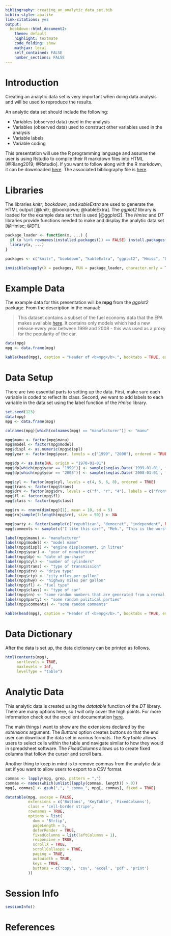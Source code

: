 ```yaml
---
bibliography: creating_an_analytic_data_set.bib
biblio-style: apalike
link-citations: yes
output:  
  bookdown::html_document2:
    theme: default
    highlight: textmate
    code_folding: show
    mathjax: local
    self_contained: FALSE
    number_sections: FALSE
---
```


# Introduction

Creating an analytic data set is very important when doing data analysis and will be used to reproduce the results.

An analytic data set should include the following:

* Variables (observed data) used in the analysis
* Variables (observed data) used to construct other variables used in the analysis
* Variable labels
* Variable coding

This presentation will use the R programming language and assume the user is using Rstudio to compile their R markdown files into HTML [@Rlang2019; @Rstudio].  If you want to follow along with the R markdown, it can be downloaded <a href="https://waderstats.com/rstudio-files/creating_an_analytic_data_set/creating_an_analytic_data_set.Rmd" target="_blank">here</a>.  The associated bibliography file is <a href="https://waderstats.com/rstudio-files/creating_an_analytic_data_set/creating_an_analytic_data_set.bib" target="_blank">here</a>.

# Libraries

The libraries <i>knitr</i>, <i>bookdown</i>, and <i>kableExtra</i> are used to generate the HTML output [@knitr; @bookdown; @kableExtra].  The <i>ggplot2</i> library is loaded for the example data set that is used [@ggplot2].  The <i>Hmisc</i> and <i>DT</i> libraries provide functions needed to make and display the analytic data set [@Hmisc; @DT].

```r
package_loader <- function(x, ...) {
  if (x %in% rownames(installed.packages()) == FALSE) install.packages(x)
  library(x, ...)
}

packages <- c("knitr", "bookdown", "kableExtra", "ggplot2", "Hmisc", "DT")

invisible(sapply(X = packages, FUN = package_loader, character.only = TRUE))
```

# Example Data

The example data for this presentation will be <b>mpg</b> from the <i>ggplot2</i> package.  From the description in the manual:

> This dataset contains a subset of the fuel economy data that the EPA makes available <a href="http://fueleconomy.gov" target="_blank">here</a>. It contains only models which had a new release every year between 1999 and 2008 - this was used as a proxy for the popularity of the car.

```r
data(mpg)
mpg <- data.frame(mpg)

kable(head(mpg), caption = "Header of <b>mpg</b>.", booktabs = TRUE, escape = FALSE) %>% kable_styling(bootstrap_options = c("striped", "hover", "condensed", "responsive"))
```

# Data Setup

There are two essential parts to setting up the data.  First, make sure each variable is coded to reflect its class.  Second, we want to add labels to each variable in the data set using the label function of the <i>Hmisc</i> library.

```r
set.seed(123)
data(mpg)
mpg <- data.frame(mpg)

colnames(mpg)[which(colnames(mpg) == "manufacturer")] <- "manu"

mpg$manu <- factor(mpg$manu)
mpg$model <- factor(mpg$model)
mpg$displ <- as.numeric(mpg$displ)
mpg$year <- factor(mpg$year, levels = c("1999", "2008"), ordered = TRUE)

mpg$dp <- as.Date(NA, origin = "1970-01-01")
mpg$dp[which(mpg$year == "1999")] <- sample(seq(as.Date('1999-01-01', format = "%Y-%m-%d", origin = "1970-01-01"), as.Date('1999-12-25', format = "%Y-%m-%d", origin = "1970-01-01"), by="day"), dim(mpg)[1]/2)
mpg$dp[which(mpg$year == "2008")] <- sample(seq(as.Date('2008-01-01', format = "%Y-%m-%d", origin = "1970-01-01"), as.Date('2008-12-25', format = "%Y-%m-%d", origin = "1970-01-01"), by="day"), dim(mpg)[1]/2)

mpg$cyl <- factor(mpg$cyl, levels = c(4, 5, 6, 8), ordered = TRUE)
mpg$trans <- factor(mpg$trans)
mpg$drv <- factor(mpg$drv, levels = c("f", "r", "4"), labels = c("front-wheel drive", "rear wheel drive", "4wd"))
mpg$fl <- factor(mpg$fl)
mpg$class <- factor(mpg$class)

mpg$rn <- rnorm(dim(mpg)[1], mean = 10, sd = 5)
mpg$rn[sample(1:length(mpg$rn), size = 50)] <- NA

mpg$party <- factor(sample(c("republican", "democrat", "independent", NA), dim(mpg)[1], replace = TRUE), levels = c("republican", "democrat", "independent"))
mpg$comments <- sample(c("I like this car!", "Meh.", "This is the worst car ever!", "Does it come in green?", "want cheese flavoured cars.", "Does it also fly?", "Blah, Blah, Blah, Blah, Blah, Blah, Blah, Blah", NA), dim(mpg)[1], replace = TRUE)

label(mpg$manu) <- "manufacturer"
label(mpg$model) <- "model name"
label(mpg$displ) <- "engine displacement, in litres"
label(mpg$year) <- "year of manufacture"
label(mpg$dp) <- "date of purchase"
label(mpg$cyl) <- "number of cylinders"
label(mpg$trans) <- "type of transmission"
label(mpg$drv) <- "drive type"
label(mpg$cty) <- "city miles per gallon"
label(mpg$hwy) <- "highway miles per gallon"
label(mpg$fl) <- "fuel type"
label(mpg$class) <- "type of car"
label(mpg$rn) <- "some random numbers that are generated from a normal distrubtion with mean = 10 and sd = 5"
label(mpg$party) <- "some random political parties"
label(mpg$comments) <- "some random comments"

kable(head(mpg), caption = "Header of <b>mpg</b>.", booktabs = TRUE, escape = FALSE) %>% kable_styling(bootstrap_options = c("striped", "hover", "condensed", "responsive"))
```

# Data Dictionary

After the data is set up, the data dictionary can be printed as follows.

```r
html(contents(mpg), 
     sortlevels = TRUE,
     maxlevels = Inf, 
     levelType = "table")
```

# Analytic Data

This analytic data is created using the <i>datatable</i> function of the <i>DT</i> library.  There are many options here, so I will only cover the high points.  For more information check out the excellent documentation <a href="https://rstudio.github.io/DT/" target="_blank">here</a>.

The main things I want to show are the extensions declared by the <i>extensions</i> argument.  The <i>Buttons</i> option creates buttons so that the end user can download the data set in various formats.  The <i>KeyTable</i> allows users to select cells within the table and navigate similar to how they would in spreadsheet software.  The <i>FixedColumns</i> allows us to create fixed columns that follow the cursor and scroll bars.

Another thing to keep in mind is to remove commas from the analytic data set if you want to allow users to export to a CSV format.

```r
commas <- lapply(mpg, grep, pattern = ",")
commas <- names(which(unlist(lapply(commas, length)) > 0))
mpg[, commas] <- gsub(",", "_comma_", mpg[, commas], fixed = TRUE)

datatable(mpg, escape = FALSE,
          extensions = c('Buttons', 'KeyTable', 'FixedColumns'),
          class = 'cell-border stripe',
          rownames = TRUE,
          options = list(
            dom = 'Bfrtip',
            pageLength = 5,
            deferRender = TRUE,
            fixedColumns = list(leftColumns = 1),
            responsive = TRUE,
            scrollX = TRUE,
            scrollCollaspe = TRUE,
            paging = TRUE,
            autoWidth = TRUE,
            keys = TRUE,
            buttons = c('copy', 'csv', 'excel', 'pdf', 'print')
          ))
```

# Session Info

```r
sessionInfo()
```

# References

<!-- This is needed to resize iframe content. Please ignore if duplicationg this R markdown file --> 
<script type="text/javascript" src="https://www.waderstats.com/wp-includes/js/iframe-resizer/js/iframeResizer.contentWindow.min.js" defer></script>